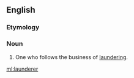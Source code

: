 ==English==

===Etymology===
{{suffix|launder|er}}

===Noun===
{{en-noun}}

#One who follows the business of [[laundering]].

[[ml:launderer]]